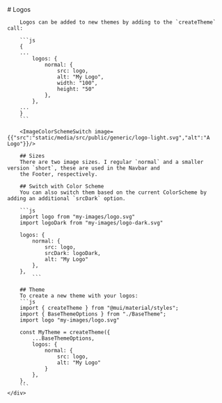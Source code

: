 
<Meta title="Theme/Logos" />

<div className="sb-container">
	<div className='sb-section-title'>
		# Logos

		Logos can be added to new themes by adding to the `createTheme` call:

		```js
        {
        ...
            logos: {
                normal: {
                    src: logo,
                    alt: "My Logo",
                    width: "100",
                    height: "50"
                },
            },
        ...
        }
		```

        <ImageColorSchemeSwitch image={{"src":"static/media/src/public/generic/logo-light.svg","alt":"A Logo"}}/>

        ## Sizes
		There are two image sizes. I regular `normal` and a smaller version `short`, these are used in the Navbar and
		the Footer, respectively.

        ## Switch with Color Scheme
		You can also switch them based on the current ColorScheme by adding an additional `srcDark` option.

		```js
		import logo from "my-images/logo.svg"
		import logoDark from "my-images/logo-dark.svg"

		logos: {
			normal: {
				src: logo,
				srcDark: logoDark,
				alt: "My Logo"
			},
		},
			```

        ## Theme
		To create a new theme with your logos:
		```js
        import { createTheme } from "@mui/material/styles";
        import { BaseThemeOptions } from "./BaseTheme";
        import logo "my-images/logo.svg"

		const MyTheme = createTheme({
			...BaseThemeOptions,
			logos: {
				normal: {
					src: logo,
					alt: "My Logo"
				}
			},
		},
		```
	</div>
</div>
